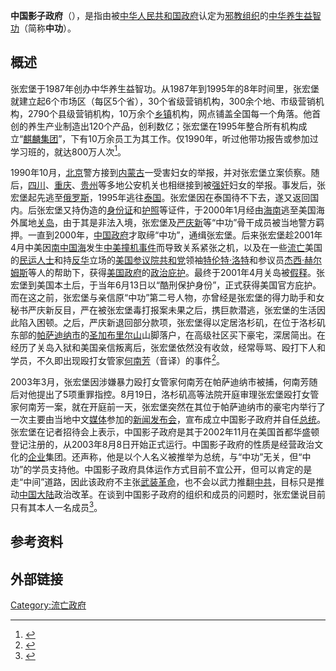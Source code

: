 {{pp-semi-sock|small=yes}}
{{POV|time=2022-02-12}}
{{Infobox Former Country
|native_name            = {{lang|zh|中国影子政府}}
|conventional_long_name = {{lang|en|Shadow Government of China}}{{en}}
|common_name            = 中国影子政府
|
|continent              = 亚洲
|region                 = 东亚
|country                = 中华人民共和国
|era                    = 
|status                 = Unrecognized State
|status_text            = [[流亡政府|流亡政府]]
|empire                 = 
|government_type        = [[政教合一|政教合一]]
|
|life_span              = 
|
|year_start             = 2002年
|year_end               = 2006年
|
|year_exile_start       = 
|year_exile_end         = 
|
|event_start            = 注册成立
|date_start             = 11月
|event_end              = 处于停顿
|date_end               = 07月31日
|
|event1                 = 正式运行
|date_event1            = 2003年8月8日
|event2                 = 
|date_event2            = 
|event3                 = 
|date_event3            = 
|event4                 = 
|date_event4            = 
|
|event_pre              = 
|date_pre               = 
|event_post             = 
|date_post              = 
|
|p1                     = 美利坚合众国
|flag_p1                = Flag of the United States.svg
|
|s1                     = 美利坚合众国
|flag_s1                = Flag of the United States.svg
|s2                     = 中华人民共和国
|flag_s2                = Flag of the People's Republic of China.svg
|
|image_flag             = Flag of None.svg
|flag                   = 
|flag_type              = 国旗
|
|image_coat             = Coats of arms of None.svg
|symbol                 = 
|symbol_type            = 国徽
|symbol_type_article    = 
|
|image_map              = 
|image_map_size         = 
|image_map_caption      = 
|
|capital                = 
|capital_exile          = 
|latd =  |latm =  |latNS =  |longd =  |longm =  |longEW = 
|largest_city           = 
|
|national_motto         = 
|national_anthem        = 
|common_languages       = [[汉语|汉语]]<br>[[英语|英语]]
|demonym                = 
|religion               = [[中华养生益智功|中华养生益智功（中功）]]
|philosophy             = 
|currency               = [[美元|美元（USD／US$）]]
|currency_code          = USD／US$
|
|title_leader           = 国家最高领导人
|leader1                = [[总统|总统]] [[张宏堡|张宏堡]]
|year_leader1           = 2002年11月－2006年7月31日
|leader2                = 
|year_leader2           = 
|leader3                = 
|year_leader3           = 
|leader4                = 
|year_leader4           = 
|
|title_representative   = 国家元首
|representative1        = [[总统|总统]] [[张宏堡|张宏堡]]
|year_representative1   = 2002年11月－2006年7月31日
|representative2        = 
|year_representative2   = 
|representative3        = 
|year_representative3   = 
|representative4        = 
|year_representative4   = 
|
|title_deputy           = 政府首脑
|deputy1                = 
|year_deputy1           = 
|deputy2                = 
|year_deputy2           = 
|deputy3                = 
|year_deputy3           = 
|deputy4                = 
|year_deputy4           = 
|
|legislature            = 
|house1                 = 
|house2                 = 
|
|stat_year1             = 
|stat_area1             = 
|stat_pop1              = 
|stat_year2             = 
|stat_area2             = 
|stat_pop2              = 
|stat_year3             = 
|stat_area3             = 
|stat_pop3              = 
|stat_year4             = 
|stat_area4             = 
|stat_pop4              = 
|stat_year5             = 
|stat_area5             = 
|stat_pop5              = 
|footnotes              = 
|
|utc_offset             = 
|cctld                  = 
|calling_code           = 
|today                  = {{USA}}<br>{{CHN}}
}}

'''中国影子政府'''（{{lang-en|''Shadow Government of China''}}），是指由被[[中华人民共和国政府|中华人民共和国政府]]认定为[[邪教组织|邪教组织]]的[[中华养生益智功|中华养生益智功]]（简称'''中功'''）{{fact|创始人[[张宏堡|张宏堡]]为首于2002年在[[美国|美国]]首都[[华盛顿哥伦比亚特区|华盛顿]]注册成立的一个[[流亡政权|流亡政权]]}}。

== 概述 ==
张宏堡于1987年创办中华养生益智功。从1987年到1995年的8年时间里，张宏堡就建立起6个市场区（每区5个省），30个省级营销机构，300余个地、市级营销机构，2790个县级营销机构，10万余个[[乡镇|乡镇]]机构，网点铺盖全国每一个角落。他首创的养生产业制造出120个产品，创利数亿；张宏堡在1995年整合所有机构成立“[[麒麟集团|麒麟集团]]”，下有10万余员工为其工作。仅1990年，听过他带功报告或参加过学习班的，就达800万人次<ref>{{cite web | language = zh-hans | publisher = 人本网>文友笔会 | title = “中功”教主张宏堡暴亡的警示 | url = http://www.rbw.org.cn/article.aspx?ty=uuT&i=uTM&pg=5 | author = 作者：白衣子 | date = 2006年10月21日 | accessdate = 2006年10月21日 | archive-date = 2020年11月5日 | archive-url = https://web.archive.org/web/20201105004516/http://www.rbw.org.cn/article.aspx?ty=uuT&i=uTM&pg=5 | dead-url = no }}</ref>。

1990年10月，[[北京|北京]]警方接到[[内蒙古|内蒙古]]一受害妇女的举报，并对张宏堡立案侦察。随后，[[四川|四川]]、[[重庆|重庆]]、[[贵州|贵州]]等多地公安机关也相继接到被[[强奸|强奸]]妇女的举报。事发后，张宏堡起先逃至[[俄罗斯|俄罗斯]]，1995年逃往[[泰国|泰国]]。张宏堡因在泰国待不下去，遂又返回国内。后张宏堡又持伪造的[[身份证|身份证]]和[[护照|护照]]等证件，于2000年1月经由[[海南|海南]]逃至美国海外属地[[关岛|关岛]]，由于其是非法入境，张宏堡及[[严庆新|严庆新]]等“中功”骨干成员被当地警方羁押。一直到2000年，[[中国政府|中国政府]]才取缔“中功”，通缉张宏堡。后来张宏堡趁2001年4月中美因[[南中国海|南中国海]]发生[[中美撞机事件|中美撞机事件]]而导致关系紧张之机，以及在一些[[流亡|流亡]]美国的[[民运人士|民运人士]]和持[[反华|反华]]立场的[[美国参议院|美国参议院]][[共和黨_(美國)|共和党]]领袖[[特伦特·洛特|特伦特·洛特]]和参议员[[杰西·赫尔姆斯|杰西·赫尔姆斯]]等人的帮助下，获得[[美国政府|美国政府]]的[[政治庇护|政治庇护]]。最终于2001年4月关岛被[[假释|假释]]。张宏堡到美国本土后，于当年6月13日以“酷刑保护身份”，正式获得美国官方庇护。而在这之前，张宏堡与亲信原“中功”第二号人物，亦曾经是张宏堡的得力助手和女秘书严庆新反目，严在被张宏堡毒打报案未果之后，携巨款潜逃，张宏堡的生活因此陷入困顿。之后，严庆新退回部分款项，张宏堡得以定居洛杉矶，在位于洛杉矶东部的[[帕萨迪纳_(加利福尼亚州)|帕萨迪纳市]]的[[圣加布里尔山|圣加布里尔山]]山脚落户，在高级社区买下豪宅，深居简出。在经历了关岛入狱和美国亲信叛离后，张宏堡依然没有收敛，经常辱骂、殴打下人和学员，不久即出现殴打女管家[[何南芳|何南芳]]（音译）的事件<ref>{{cite web | language = zh-hans | publisher = 中国新闻网（中新网）>新闻大观>国内新闻 | title = 中国《新闻周刊》：中功“教主”张宏堡被捕（图） | url = http://www.chinanews.com/n/2003-06-04/26/310281.html | author = 来源：《中国新闻周刊》2003年第19期；编辑：余瑞冬 | date = 2003年6月4日 | accessdate = 2003年6月4日 | archive-date = 2017年9月15日 | archive-url = https://web.archive.org/web/20170915190925/http://www.chinanews.com/n/2003-06-04/26/310281.html | dead-url = no }}</ref>。

2003年3月，张宏堡因涉嫌暴力殴打女管家何南芳在帕萨迪纳市被捕，何南芳随后对他提出了5项重罪指控。8月19日，洛杉矶高等法院开庭审理张宏堡殴打女管家何南芳一案，就在开庭前一天，张宏堡突然在其位于帕萨迪纳市的豪宅内举行了一次主要由当地中文[[媒体|媒体]]参加的[[新闻发布会|新闻发布会]]，宣布成立中国影子政府并自任[[总统|总统]]。张宏堡在记者招待会上表示，中国影子政府是其于2002年11月在美国首都华盛顿登记注册的，从2003年8月8日开始正式运行。中国影子政府的性质是经营政治文化的[[企业|企业]]集团。还声称，他是以个人名义被推举为总统，与“中功”无关，但“中功”的学员支持他。中国影子政府具体运作方式目前不宜公开，但可以肯定的是走“中间”道路，因此该政府不主张[[武装革命|武装革命]]，也不会以武力推翻[[中共|中共]]，目标只是推动[[中国大陆|中国大陆]]政治改革。在谈到中国影子政府的组织和成员的问题时，张宏堡说目前只有其本人一名成员<ref>{{cite web | language = zh-hans | publisher = 新浪网>新闻中心>国际先驱导报专题>正文 | title = “中功”张宏堡自封“总统”逃制裁 | url = http://news.sina.com.cn/w/2003-09-01/10351654016.html | author = 本报驻洛杉矶记者：支林飞 | date = 2003年9月1日 | accessdate = 2003年9月1日 | archive-date = 2020年10月4日 | archive-url = https://web.archive.org/web/20201004020552/http://news.sina.com.cn/w/2003-09-01/10351654016.html | dead-url = no }}</ref>。

== 参考资料 ==
{{Reflist}}

== 外部链接 ==

{{DEFAULTSORT:Zhōngguó Yǐngzi Zhèngfǔ}}
[[Category:流亡政府|Category:流亡政府]]